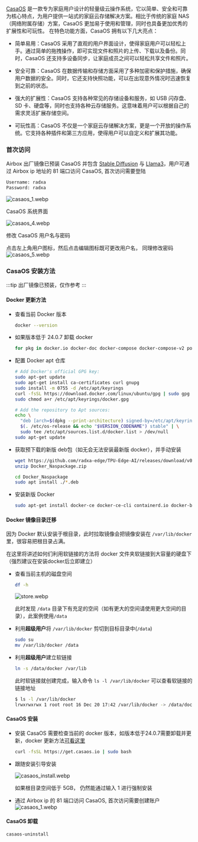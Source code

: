 [CasaOS](https://casaos.io/) 是一款专为家庭用户设计的轻量级云操作系统，它以简单、安全和可靠为核心特点，为用户提供一站式的家庭云存储解决方案。相比于传统的家庭 NAS（网络附属存储）方案，CasaOS 更加易于使用和管理，同时也具备更加优秀的扩展性和可玩性。
在特色功能方面，CasaOS 拥有以下几大亮点：

- 简单易用：CasaOS 采用了直观的用户界面设计，使得家庭用户可以轻松上手。通过简单的拖拽操作，即可实现文件和照片的上传、下载以及备份。同时，CasaOS 还支持多设备同步，让家庭成员之间可以轻松共享文件和照片。

- 安全可靠：CasaOS 在数据传输和存储方面采用了多种加密和保护措施，确保用户数据的安全。同时，它还支持快照功能，可以在出现意外情况时迅速恢复到之前的状态。

- 强大的扩展性：CasaOS 支持各种常见的存储设备和服务，如 USB 闪存盘、SD 卡、硬盘等，同时也支持各种云存储服务。这意味着用户可以根据自己的需求灵活扩展存储空间。

- 可玩性高：CasaOS 不仅是一个家庭云存储解决方案，更是一个开放的操作系统。它支持各种插件和第三方应用，使得用户可以自定义和扩展其功能。

### 首次访问

Airbox 出厂镜像已预装 CasaOS 并包含 [Stable Diffusion](casaos_app_install#安装-radxa-stable-diffusion-文图生图-app) 与 [Llama3](casaos_app_install#安装-radxa-llama3-chatbot-gpt-app)，用户可通过 Airbox ip 地址的 81 端口访问 CasaOS, 首次访问需要登陆

```bash
Username: radxa
Password: radxa
```

![casaos_1.webp](/img/general-tutorial/tpu_ai/casaos_1.webp)

CasaOS 系统界面

![casaos_4.webp](/img/general-tutorial/tpu_ai/casaos_4.webp)

修改 CasaOS 用户名与密码

点击左上角用户图标，然后点击编辑图标既可更改用户名， 同理修改密码
![casaos_5.webp](/img/general-tutorial/tpu_ai/casaos_5.webp)

### CasaOS 安装方法

:::tip
出厂镜像已预装，仅作参考
:::

#### Docker 更新方法

- 查看当前 Docker 版本

  ```bash
  docker --version
  ```

- 如果版本低于 24.0.7 卸载 docker

  ```bash
  for pkg in docker.io docker-doc docker-compose docker-compose-v2 podman-docker containerd runc; do sudo apt-get remove $pkg; done
  ```

- 配置 Docker apt 仓库

  ```bash
  # Add Docker's official GPG key:
  sudo apt-get update
  sudo apt-get install ca-certificates curl gnupg
  sudo install -m 0755 -d /etc/apt/keyrings
  curl -fsSL https://download.docker.com/linux/ubuntu/gpg | sudo gpg --dearmor -o /etc/apt/keyrings/docker.gpg
  sudo chmod a+r /etc/apt/keyrings/docker.gpg

  # Add the repository to Apt sources:
  echo \
    "deb [arch=$(dpkg --print-architecture) signed-by=/etc/apt/keyrings/docker.gpg] https://download.docker.com/linux/ubuntu \
    $(. /etc/os-release && echo "$VERSION_CODENAME") stable" | \
    sudo tee /etc/apt/sources.list.d/docker.list > /dev/null
  sudo apt-get update
  ```

- 获取预下载的新版 deb包（如无会无法安装最新版 docker），并手动安装

  ```bash
  wget https://github.com/radxa-edge/TPU-Edge-AI/releases/download/v0.1.0/Docker_Naspackage.zip
  unzip Docker_Naspackage.zip

  cd Docker_Naspackage
  sudo apt install ./*.deb
  ```

- 安装新版 Docker
  ```bash
  sudo apt-get install docker-ce docker-ce-cli containerd.io docker-buildx-plugin docker-compose-plugin
  ```

#### Docker 镜像目录迁移

因为 Docker 默认安装于根目录，此时拉取镜像会把镜像安装在 `/var/lib/docker` 里，很容易把根目录占满。

在这里将讲述如何们利用软链接的方法将 docker 文件夹软链接到大容量的硬盘下（强烈建议在安装docker后立即建立）

- 查看当前主机的磁盘空间

  ```bash
  df -h
  ```

  ![store.webp](/img/general-tutorial/tpu_ai/store.webp)

  此时发现 `/data` 目录下有充足的空间（如有更大的空间请使用更大空间的目录），此案例使用`/data`

- 利用**超级用户**将 `/var/lib/docker` 剪切到目标目录中(`/data`)

  ```bash
  sudo su
  mv /var/lib/docker /data
  ```

- 利用**超级用户**建立软链接

  ```bash
  ln -s /data/docker /var/lib
  ```

  此时软链接就创建完成，输入命令 `ls -l /var/lib/docker` 可以查看软链接的链接地址

  ```bash
  $ ls -l /var/lib/docker
  lrwxrwxrwx 1 root root 16 Dec 20 17:42 /var/lib/docker -> /data/docker
  ```

#### CasaOS 安装

- 安装 CasaOS 需要检查当前的 docker 版本，如版本低于24.0.7需要卸载并更新，docker 更新方法[可看这里](#docker-更新方法)

  ```bash
  curl -fsSL https://get.casaos.io | sudo bash
  ```

- 跟随安装引导安装

  ![casaos_install.webp](/img/general-tutorial/tpu_ai/casaos_install.webp)

  如果根目录空间低于 5GB， 仍然能通过输入 1 进行强制安装

- 通过 Airbox ip 的 81 端口访问 CasaOS, 首次访问需要创建账户
  ![casaos_1.webp](/img/general-tutorial/tpu_ai/casaos_1.webp)

#### CasaOS 卸载

```bash
casaos-uninstall
```
